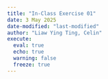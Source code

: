 ```yaml
---
title: "In-Class Exercise 01"
date: 3 May 2025
date-modified: "last-modified"
author: "Liaw Ying Ting, Celin"
execute: 
  eval: true
  echo: true
  warning: false
  freeze: true
---
```

